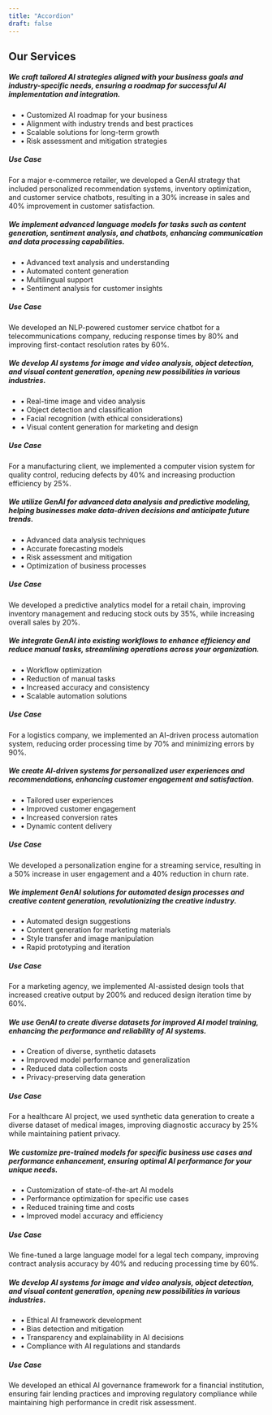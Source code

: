 ```yaml
---
title: "Accordion"
draft: false
---
```


<h2 class="lg:mt-6 lg:text-4xl text-center">Our Services</h2>
<section class="mt-10 mx-6">
  <div class="mb-1">
    <Accordion client:load title="01. GenAI Strategy Development">
      <section class="px-6 py-14">
        <div class="flex flex-row flex-wrap items-center justify-between">
          <div class="mt-0 text-left sm:col-6 md:col-4 lg:col-5 md:mb-0">
            <h5 class="text-lg leading-6">We craft tailored AI strategies aligned with your business goals and industry-specific needs, ensuring a roadmap for successful AI implementation and integration.</h5>
            <ul class="mt-4 text-md leading-6">
              <li class="text-gray-950 font-light"><span className="text-primary">•</span> Customized AI roadmap for your business</li>
              <li class="text-gray-950 font-light"><span className="text-primary">•</span> Alignment with industry trends and best practices</li>
              <li class="text-gray-950 font-light"><span className="text-primary">•</span> Scalable solutions for long-term growth</li>
              <li class="text-gray-950 font-light"><span className="text-primary">•</span> Risk assessment and mitigation strategies</li>
            </ul>
          </div>
          <div class="mt-0 text-left sm:col-6 md:col-4 lg:col-5 md:mb-0">
            <h5 class="text-lg leading-6">Use Case</h5>
            <p class="mt-4 text-md leading-6">
              For a major e-commerce retailer, we developed a GenAI strategy that included personalized recommendation systems, inventory optimization, and customer service chatbots, resulting in a 30% increase in sales and 40% improvement in customer satisfaction.
            </p>
          </div>
        </div>
      </section>
    </Accordion>
  </div>
  <div class="mb-1">
    <Accordion client:load title="02. Natural Language Processing (NLP) Solutions">
      <section class="px-6 py-14">
        <div class="flex flex-row flex-wrap items-center justify-between">
          <div class="mt-0 text-left sm:col-6 md:col-4 lg:col-5 md:mb-0">
            <h5 class="text-lg leading-6">We implement advanced language models for tasks such as content generation, sentiment analysis, and chatbots, enhancing communication and data processing capabilities.</h5>
            <ul class="mt-4 text-md leading-6">
              <li class="text-gray-950 font-light"><span className="text-primary">•</span> Advanced text analysis and understanding</li>
              <li class="text-gray-950 font-light"><span className="text-primary">•</span> Automated content generation</li>
              <li class="text-gray-950 font-light"><span className="text-primary">•</span> Multilingual support</li>
              <li class="text-gray-950 font-light"><span className="text-primary">•</span> Sentiment analysis for customer insights</li>
            </ul>
          </div>
          <div class="mt-0 text-left sm:col-6 md:col-4 lg:col-5 md:mb-0">
            <h5 class="text-lg leading-6">Use Case</h5>
            <p class="mt-4 text-md leading-6">
              We developed an NLP-powered customer service chatbot for a telecommunications company, reducing response times by 80% and improving first-contact resolution rates by 60%.
            </p>
          </div>
        </div>
      </section>
    </Accordion>
  </div>
  <div class="mb-1">
  <Accordion client:load title="03. Computer Vision Applications">
    <section class="px-6 py-14">
      <div class="flex flex-row flex-wrap items-center justify-between">
        <div class="mt-0 text-left sm:col-6 md:col-4 lg:col-5 md:mb-0">
          <h5 class="text-lg leading-6">We develop AI systems for image and video analysis, object detection, and visual content generation, opening new possibilities in various industries.</h5>
          <ul class="mt-4 text-md leading-6">
            <li class="text-gray-950 font-light"><span className="text-primary">•</span> Real-time image and video analysis</li>
            <li class="text-gray-950 font-light"><span className="text-primary">•</span> Object detection and classification</li>
            <li class="text-gray-950 font-light"><span className="text-primary">•</span> Facial recognition (with ethical considerations)</li>
            <li class="text-gray-950 font-light"><span className="text-primary">•</span> Visual content generation for marketing and design</li>
          </ul>
        </div>
        <div class="mt-0 text-left sm:col-6 md:col-4 lg:col-5 md:mb-0">
          <h5 class="text-lg leading-6">Use Case</h5>
          <p class="mt-4 text-md leading-6">
            For a manufacturing client, we implemented a computer vision system for quality control, reducing defects by 40% and increasing production efficiency by 25%.
          </p>
        </div>
      </div>
    </section>
  </Accordion>
  </div>
  <div class="mb-1">
    <Accordion client:load title="04. Predictive Analytics and Forecasting">
      <section class="px-6 py-14">
        <div class="flex flex-row flex-wrap items-center justify-between">
          <div class="mt-0 text-left sm:col-6 md:col-4 lg:col-5 md:mb-0">
            <h5 class="text-lg leading-6">We utilize GenAI for advanced data analysis and predictive modeling, helping businesses make data-driven decisions and anticipate future trends.</h5>
            <ul class="mt-4 text-md leading-6">
              <li class="text-gray-950 font-light"><span className="text-primary">•</span> Advanced data analysis techniques</li>
              <li class="text-gray-950 font-light"><span className="text-primary">•</span> Accurate forecasting models</li>
              <li class="text-gray-950 font-light"><span className="text-primary">•</span> Risk assessment and mitigation</li>
              <li class="text-gray-950 font-light"><span className="text-primary">•</span> Optimization of business processes</li>
            </ul>
          </div>
          <div class="mt-0 text-left sm:col-6 md:col-4 lg:col-5 md:mb-0">
            <h5 class="text-lg leading-6">Use Case</h5>
            <p class="mt-4 text-md leading-6">
              We developed a predictive analytics model for a retail chain, improving inventory management and reducing stock outs by 35%, while increasing overall sales by 20%.
            </p>
          </div>
        </div>
      </section>
    </Accordion>
    </div>
  <div class="mb-1">
    <Accordion client:load title="05. Process Automation with AI">
      <section class="px-6 py-14">
        <div class="flex flex-row flex-wrap items-center justify-between">
          <div class="mt-0 text-left sm:col-6 md:col-4 lg:col-5 md:mb-0">
            <h5 class="text-lg leading-6">We integrate GenAI into existing workflows to enhance efficiency and reduce manual tasks, streamlining operations across your organization.</h5>
            <ul class="mt-4 text-md leading-6">
              <li class="text-gray-950 font-light"><span className="text-primary">•</span> Workflow optimization</li>
              <li class="text-gray-950 font-light"><span className="text-primary">•</span> Reduction of manual tasks</li>
              <li class="text-gray-950 font-light"><span className="text-primary">•</span> Increased accuracy and consistency</li>
              <li class="text-gray-950 font-light"><span className="text-primary">•</span> Scalable automation solutions</li>
            </ul>
          </div>
          <div class="mt-0 text-left sm:col-6 md:col-4 lg:col-5 md:mb-0">
            <h5 class="text-lg leading-6">Use Case</h5>
            <p class="mt-4 text-md leading-6">
              For a logistics company, we implemented an AI-driven process automation system, reducing order processing time by 70% and minimizing errors by 90%.
            </p>
          </div>
        </div>
      </section>
    </Accordion>
    </div>
  <div class="mb-1">
    <Accordion client:load title="06. Personalization Engines">
      <section class="px-6 py-14">
        <div class="flex flex-row flex-wrap items-center justify-between">
          <div class="mt-0 text-left sm:col-6 md:col-4 lg:col-5 md:mb-0">
            <h5 class="text-lg leading-6">We create AI-driven systems for personalized user experiences and recommendations, enhancing customer engagement and satisfaction.</h5>
            <ul class="mt-4 text-md leading-6">
              <li class="text-gray-950 font-light"><span className="text-primary">•</span> Tailored user experiences</li>
              <li class="text-gray-950 font-light"><span className="text-primary">•</span> Improved customer engagement</li>
              <li class="text-gray-950 font-light"><span className="text-primary">•</span> Increased conversion rates</li>
              <li class="text-gray-950 font-light"><span className="text-primary">•</span> Dynamic content delivery</li>
            </ul>
          </div>
          <div class="mt-0 text-left sm:col-6 md:col-4 lg:col-5 md:mb-0">
            <h5 class="text-lg leading-6">Use Case</h5>
            <p class="mt-4 text-md leading-6">
              We developed a personalization engine for a streaming service, resulting in a 50% increase in user engagement and a 40% reduction in churn rate.
            </p>
          </div>
        </div>
      </section>
    </Accordion>
    </div>
  <div class="mb-1">
    <Accordion client:load title="07. AI-Assisted Design and Creative Tools">
      <section class="px-6 py-14">
        <div class="flex flex-row flex-wrap items-center justify-between">
          <div class="mt-0 text-left sm:col-6 md:col-4 lg:col-5 md:mb-0">
            <h5 class="text-lg leading-6">We implement GenAI solutions for automated design processes and creative content generation, revolutionizing the creative industry.</h5>
            <ul class="mt-4 text-md leading-6">
              <li class="text-gray-950 font-light"><span className="text-primary">•</span> Automated design suggestions</li>
              <li class="text-gray-950 font-light"><span className="text-primary">•</span> Content generation for marketing materials</li>
              <li class="text-gray-950 font-light"><span className="text-primary">•</span> Style transfer and image manipulation</li>
              <li class="text-gray-950 font-light"><span className="text-primary">•</span> Rapid prototyping and iteration</li>
            </ul>
          </div>
          <div class="mt-0 text-left sm:col-6 md:col-4 lg:col-5 md:mb-0">
            <h5 class="text-lg leading-6">Use Case</h5>
            <p class="mt-4 text-md leading-6">
              For a marketing agency, we implemented AI-assisted design tools that increased creative output by 200% and reduced design iteration time by 60%.
            </p>
          </div>
        </div>
      </section>
    </Accordion>
    </div>
  <div class="mb-1">
    <Accordion client:load title="08. Data Augmentation and Synthetic Data Generation">
      <section class="px-6 py-14">
        <div class="flex flex-row flex-wrap items-center justify-between">
          <div class="mt-0 text-left sm:col-6 md:col-4 lg:col-5 md:mb-0">
            <h5 class="text-lg leading-6">We use GenAI to create diverse datasets for improved AI model training, enhancing the performance and reliability of AI systems.</h5>
            <ul class="mt-4 text-md leading-6">
              <li class="text-gray-950 font-light"><span className="text-primary">•</span> Creation of diverse, synthetic datasets</li>
              <li class="text-gray-950 font-light"><span className="text-primary">•</span> Improved model performance and generalization</li>
              <li class="text-gray-950 font-light"><span className="text-primary">•</span> Reduced data collection costs</li>
              <li class="text-gray-950 font-light"><span className="text-primary">•</span> Privacy-preserving data generation</li>
            </ul>
          </div>
          <div class="mt-0 text-left sm:col-6 md:col-4 lg:col-5 md:mb-0">
            <h5 class="text-lg leading-6">Use Case</h5>
            <p class="mt-4 text-md leading-6">
              For a healthcare AI project, we used synthetic data generation to create a diverse dataset of medical images, improving diagnostic accuracy by 25% while maintaining patient privacy.
            </p>
          </div>
        </div>
      </section>
    </Accordion>
    </div>
  <div class="mb-1">
    <Accordion client:load title="09. AI Model Fine-tuning and Optimization">
      <section class="px-6 py-14">
        <div class="flex flex-row flex-wrap items-center justify-between">
          <div class="mt-0 text-left sm:col-6 md:col-4 lg:col-5 md:mb-0">
            <h5 class="text-lg leading-6">We customize pre-trained models for specific business use cases and performance enhancement, ensuring optimal AI performance for your unique needs.</h5>
            <ul class="mt-4 text-md leading-6">
              <li class="text-gray-950 font-light"><span className="text-primary">•</span> Customization of state-of-the-art AI models</li>
              <li class="text-gray-950 font-light"><span className="text-primary">•</span> Performance optimization for specific use cases</li>
              <li class="text-gray-950 font-light"><span className="text-primary">•</span> Reduced training time and costs</li>
              <li class="text-gray-950 font-light"><span className="text-primary">•</span> Improved model accuracy and efficiency</li>
            </ul>
          </div>
          <div class="mt-0 text-left sm:col-6 md:col-4 lg:col-5 md:mb-0">
            <h5 class="text-lg leading-6">Use Case</h5>
            <p class="mt-4 text-md leading-6">
              We fine-tuned a large language model for a legal tech company, improving contract analysis accuracy by 40% and reducing processing time by 60%.
            </p>
          </div>
        </div>
      </section>
    </Accordion>
    </div>
  <div class="mb-1">
    <Accordion client:load title="10. Ethical AI and Governance">
      <section class="px-6 py-14">
        <div class="flex flex-row flex-wrap items-center justify-between">
          <div class="mt-0 text-left sm:col-6 md:col-4 lg:col-5 md:mb-0">
            <h5 class="text-lg leading-6">We develop AI systems for image and video analysis, object detection, and visual content generation, opening new possibilities in various industries.</h5>
            <ul class="mt-4 text-md leading-6">
              <li class="text-gray-950 font-light"><span className="text-primary">•</span> Ethical AI framework development</li>
              <li class="text-gray-950 font-light"><span className="text-primary">•</span> Bias detection and mitigation</li>
              <li class="text-gray-950 font-light"><span className="text-primary">•</span> Transparency and explainability in AI decisions</li>
              <li class="text-gray-950 font-light"><span className="text-primary">•</span> Compliance with AI regulations and standards</li>
            </ul>
          </div>
          <div class="mt-0 text-left sm:col-6 md:col-4 lg:col-5 md:mb-0">
            <h5 class="text-lg leading-6">Use Case</h5>
            <p class="mt-4 text-md leading-6">
              We developed an ethical AI governance framework for a financial institution, ensuring fair lending practices and improving regulatory compliance while maintaining high performance in credit risk assessment.
            </p>
          </div>
        </div>
      </section>
    </Accordion>
  </div>
</section>
